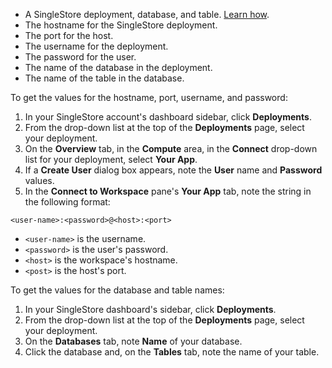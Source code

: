 - A SingleStore deployment, database, and table. [Learn how](https://www.singlestore.com/blog/how-to-get-started-with-singlestore/).
- The hostname for the SingleStore deployment.
- The port for the host.
- The username for the deployment. 
- The password for the user.
- The name of the database in the deployment.
- The name of the table in the database.

To get the values for the hostname, port, username, and password:

1. In your SingleStore account's dashboard sidebar, click **Deployments**.
2. From the drop-down list at the top of the **Deployments** page, select your deployment.
3. On the **Overview** tab, in the **Compute** area, in the **Connect** drop-down list for your deployment, select 
**Your App**. 
4. If a **Create User** dialog box appears, note the **User** name and **Password** values.
5. In the **Connect to Workspace** pane's **Your App** tab, note the string in the following format:

```
<user-name>:<password>@<host>:<port>
```

- `<user-name>` is the username.
- `<password>` is the user's password.
- `<host>` is the workspace's hostname.
- `<post>` is the host's port.

To get the values for the database and table names:

1. In your SingleStore dashboard's sidebar, click **Deployments**.
2. From the drop-down list at the top of the **Deployments** page, select your deployment.
3. On the **Databases** tab, note **Name** of your database.
4. Click the database and, on the **Tables** tab, note the name of your table.
